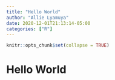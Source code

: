 ```yaml
---
title: "Hello World"
author: "Allie Lyamuya"
date: 2020-12-01T21:13:14-05:00
categories: ["R"]
---
```


```r
knitr::opts_chunk$set(collapse = TRUE)
```

# Hello World